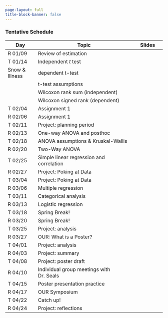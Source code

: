 ```yaml
---
page-layout: full
title-block-banner: false
---
```


<!-- {{< fa display >}} {{< fa paperclip >}} -->
<!--  -->


### Tentative Schedule 

| Day | Topic | Slides | 
|----|-------------|:--:| 
| R 01/09 | Review of estimation | <a href="files/lectures/W01-L1-review-of-estimation.html"><i class="fa fa-display fa-s" style="color: #8DC8E8;"></i></a> <a href="https://github.com/samanthaseals/STA4173Sp25TR/blob/main/files/lectures/W01-L1-review-of-estimation.qmd"><i class="fa fa-paperclip" style="color: #8DC8E8;"></i></a> 
| T 01/14 | Independent *t* test | <a href="files/lectures/W02-L1-two-sample-t.html"><i class="fa fa-display fa-s" style="color: #8DC8E8;"></i></a> <a href="https://github.com/samanthaseals/STA4173Sp25TR/blob/main/files/lectures/W02-L1-two-sample-t.qmd"><i class="fa fa-paperclip" style="color: #8DC8E8;"></i></a>
| Snow & Illness | dependent t-test | <a href="files/lectures/W04-L1-dependent-t.html"><i class="fa fa-display fa-s" style="color: #8DC8E8;"></i></a> <a href="https://github.com/samanthaseals/STA4173Sp25TR/blob/main/files/lectures/W04-L1-dependent-t.qmd"><i class="fa fa-paperclip" style="color: #8DC8E8;"></i></a>
| | t-test assumptions | <a href="files/lectures/W04-L2-assumptions.html"><i class="fa fa-display fa-s" style="color: #8DC8E8;"></i></a> <a href="https://github.com/samanthaseals/STA4173Sp25TR/blob/main/files/lectures/W04-L2-assumptions.qmd"><i class="fa fa-paperclip" style="color: #8DC8E8;"></i></a>
| | Wilcoxon rank sum (independent) | <a href="files/lectures/W04-L3-Wilcoxon-rank-sum.html"><i class="fa fa-display fa-s" style="color: #8DC8E8;"></i></a> <a href="https://github.com/samanthaseals/STA4173Sp25TR/blob/main/files/lectures/W04-L3-Wilcoxon-rank-sum.qmd"><i class="fa fa-paperclip" style="color: #8DC8E8;"></i></a> 
| | Wilcoxon signed rank (dependent) | <a href="files/lectures/W04-L4-Wilcoxon-signed-rank.html"><i class="fa fa-display fa-s" style="color: #8DC8E8;"></i></a> <a href="https://github.com/samanthaseals/STA4173Sp25TR/blob/main/files/lectures/W04-L4-Wilcoxon-signed-rank.qmd"><i class="fa fa-paperclip" style="color: #8DC8E8;"></i></a> 
| T 02/04 | Assignment 1 | | 
| R 02/06 | Assignment 1 | | 
| T 02/11 | Project: planning period | | 
| R 02/13 | One-way ANOVA and posthoc | <a href="files/lectures/W06-L1-one-way-ANOVA-posthoc.html"><i class="fa fa-display fa-s" style="color: #8DC8E8;"></i></a> <a href="https://github.com/samanthaseals/STA4173Sp25TR/blob/main/files/lectures/W06-L1-one-way-ANOVA-posthoc.qmd"><i class="fa fa-paperclip" style="color: #8DC8E8;"></i></a> 
| T 02/18 | ANOVA assumptions & Kruskal-Wallis | <a href="files/lectures/W07-L1-ANOVA-assumptions-Kruskal-Wallis.html"><i class="fa fa-display fa-s" style="color: #8DC8E8;"></i></a> <a href="https://github.com/samanthaseals/STA4173Sp25TR/blob/main/files/lectures/W07-L1-ANOVA-assumptions-Kruskal-Wallis.qmd"><i class="fa fa-paperclip" style="color: #8DC8E8;"></i></a>
| R 02/20 | Two-Way ANOVA | <a href="files/lectures/W07-L2-two-way-ANOVA.html"><i class="fa fa-display fa-s" style="color: #8DC8E8;"></i></a> <a href="https://github.com/samanthaseals/STA4173Sp25TR/blob/main/files/lectures/W07-L2-two-way-ANOVA.qmd"><i class="fa fa-paperclip" style="color: #8DC8E8;"></i></a>
| T 02/25 | Simple linear regression and correlation | <a href="files/lectures/W08-L1-simple-linear-regression.html"><i class="fa fa-display fa-s" style="color: #8DC8E8;"></i></a> <a href="https://github.com/samanthaseals/STA4173Sp25TR/blob/main/files/lectures/W08-L1-simple-linear-regression.qmd"><i class="fa fa-paperclip" style="color: #8DC8E8;"></i></a> 
| R 02/27 | Project: Poking at Data | | 
| T 03/04 | Project: Poking at Data | |
| R 03/06 | Multiple regression | <a href="files/lectures/W09-L1-multiple-linear-regression.html"><i class="fa fa-display fa-s" style="color: #8DC8E8;"></i></a> <a href="https://github.com/samanthaseals/STA4173Sp25TR/blob/main/files/lectures/W09-L1-multiple-linear-regression.qmd"><i class="fa fa-paperclip" style="color: #8DC8E8;"></i></a>  
| T 03/11 | Categorical analysis | <a href="files/lectures/W09-L2-categorical.html"><i class="fa fa-display fa-s" style="color: #8DC8E8;"></i></a> <a href="https://github.com/samanthaseals/STA4173Sp25TR/blob/main/files/lectures/W09-L2-categorical.qmd"><i class="fa fa-paperclip" style="color: #8DC8E8;"></i></a>  
| R 03/13 | Logistic regression | | 
| T 03/18 | Spring Break! | | 
| R 03/20 | Spring Break! | | 
| T 03/25 | Project: analysis | | 
| R 03/27 | OUR: What is a Poster? | | 
| T 04/01 | Project: analysis | | 
| R 04/03 | Project: summary | | 
| T 04/08 | Project: poster draft | | 
| R 04/10 | Individual group meetings with Dr. Seals | | 
| T 04/15 | Poster presentation practice | | 
| R 04/17 | OUR Symposium | | | 
| T 04/22 | Catch up! | | 
| R 04/24 | Project: reflections | | 

